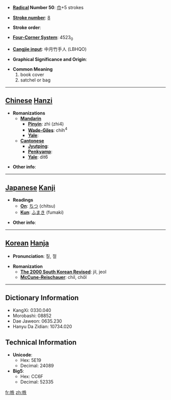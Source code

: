 * '''[[Wiktionary:Chinese radical index| Radical]] Number 50''': [[Wiktionary:Chinese radical index 巾|巾]]+5 strokes

* '''[[Wiktionary:Chinese total strokes index|Stroke number]]''': [[Wiktionary:Chinese total strokes index 8|8]]

* '''Stroke order''': 

* '''[[Wiktionary:Chinese four corner index|Four-Corner System]]''': 4523<sub>0</sub>

* '''[[Wiktionary:Chinese Cangjie index|Cangjie input]]''': 中月竹手人 (LBHQO)

* '''Graphical Significance and Origin''': 

* '''Common Meaning'''
*#book cover
*# satchel or bag


----

== [[Chinese]] [[Hanzi]] ==

* '''Romanizations'''
** '''[[Mandarin]]'''
*** '''[[Pinyin]]''': zhì (zhi4)
*** '''[[Wade-Giles]]''': chih<sup>4</sup>
*** '''[[Yale]]''': 
** '''[[Cantonese]]'''
*** '''[[Jyutping]]''':
*** '''[[Penkyamp]]''': 
*** '''[[Yale]]''': dit6

* '''Other info''': 

----

== [[Japanese]] [[Kanji]] ==

* '''Readings'''
** '''[[On]]''': [[ちつ]] (chitsu)
** '''[[Kun]]''': [[ふまき]] (fumaki)

* '''Other info''':  

----

== [[Korean]] [[Hanja]] ==

* '''Pronunciation''': 질, 절

* '''Romanization'''
** '''[[The 2000 South Korean Revised Romanization|The 2000 South Korean Revised]]''': jil, jeol
** '''[[McCune-Reischauer]]''': chil, chŏl

----

== Dictionary Information ==

* KangXi: 0330.040
* Morobashi: 08852
* Dae Jaweon: 0635.230
* Hanyu Da Zidian: 10734.020

== Technical Information ==

* '''Unicode''':
** Hex: 5E19
** Decimal: 24089
* '''Big5''':
** Hex: CC6F
** Decimal: 52335

[[fr:帙]]
[[zh:帙]]